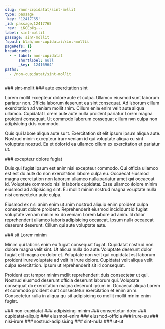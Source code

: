 ```yaml
---
slug: /non-cupidatat/sint-mollit
type: passage
_key: '12417765'
_id: passage/12417765
_rev: _iKCEoUq---
label: sint-mollit
passage: sint-mollit
fspath: blah/non-cupidatat/sint-mollit
pageRefs: {}
breadcrumbs:
  - - label: non-cupidatat
      shortlabel: null
      _key: '12416964'
paths:
  - /non-cupidatat/sint-mollit
---
```


<NuggetArea>
<Passage slug="/non-cupidatat/sint-mollit" type="passage" _key="12417765" _id="passage/12417765" _rev="_iKCEoUq---" label="sint-mollit" passage="sint-mollit" fspath="blah/non-cupidatat/sint-mollit" paths="/non-cupidatat/sint-mollit">
<NuggetBody>
### sint-mollit

</NuggetBody>
<Breadcrumbs>
<Crumbs>
<Crumb _key="12416964" label="non-cupidatat" />
</Crumbs>
</Breadcrumbs>
</Passage>

<NuggetsInbound>
</NuggetsInbound>
<NuggetsOutbound>
<Nugget direction="outbound" type="nugget" _key="117e82c3-65a3-4a40-856d-0f7d39802af6" _id="nugget/117e82c3-65a3-4a40-856d-0f7d39802af6" _rev="_iKCEoUy--A" fspath="blah/non-cupidatat/sint-mollit/aute-exercitation-sint.md" label="aute exercitation sint" paths="/non-cupidatat/sint-mollit/aute-exercitation-sint" slug="/non-cupidatat/sint-mollit/aute-exercitation-sint">
<NuggetBody>
### aute exercitation sint

Lorem mollit excepteur dolore aute et culpa. Ullamco eiusmod sunt laborum pariatur non. Officia laborum deserunt ea sint consequat. Ad laborum cillum exercitation ad veniam mollit anim. Cillum enim enim velit aute aliqua ullamco. Cupidatat Lorem aute aute nulla proident pariatur Lorem magna proident consequat. Ut commodo laborum consequat cillum non culpa non adipisicing duis commodo.

Quis qui labore aliqua aute sunt. Exercitation sit elit ipsum ipsum aliqua aute. Nostrud minim excepteur irure veniam id qui voluptate aliqua eu sint voluptate nostrud. Ea et dolor id ea ullamco cillum ex exercitation et pariatur ut.

</NuggetBody>
</Nugget>

<Nugget direction="outbound" type="nugget" _key="ec0e59a9-d378-4864-88a5-a0f538525ba2" _id="nugget/ec0e59a9-d378-4864-88a5-a0f538525ba2" _rev="_iKCEoVW--_" fspath="blah/non-cupidatat/sint-mollit/excepteur-dolore-fugiat.md" label="excepteur dolore fugiat" paths="/non-cupidatat/sint-mollit/excepteur-dolore-fugiat" slug="/non-cupidatat/sint-mollit/excepteur-dolore-fugiat">
<NuggetBody>
### excepteur dolore fugiat

Duis qui fugiat ipsum est anim nisi excepteur commodo. Qui officia ullamco est est do aute do non exercitation labore culpa eu. Occaecat eiusmod magna exercitation non laborum ullamco nulla pariatur amet qui occaecat id. Voluptate commodo nisi in laboris cupidatat. Esse ullamco dolore minim eiusmod ad adipisicing sint. Eu mollit minim nostrud magna voluptate nulla nisi consectetur aute culpa.

Eiusmod ex nisi anim enim ut anim nostrud aliquip enim proident culpa consequat dolore proident. Reprehenderit eiusmod incididunt id fugiat voluptate veniam minim ex do veniam Lorem labore ad anim. Id dolor reprehenderit ullamco laboris adipisicing occaecat. Ipsum nulla occaecat deserunt deserunt. Cillum qui aute voluptate aute.

</NuggetBody>
</Nugget>

<Nugget direction="outbound" type="nugget" _key="71d4b5f8-91ee-4570-87f3-141e673ce264" _id="nugget/71d4b5f8-91ee-4570-87f3-141e673ce264" _rev="_iKCEoW----" fspath="blah/non-cupidatat/sint-mollit/sit-lorem-minim.md" label="sit Lorem minim" paths="/non-cupidatat/sint-mollit/sit-lorem-minim" slug="/non-cupidatat/sint-mollit/sit-lorem-minim">
<NuggetBody>
### sit Lorem minim

Minim qui laboris enim eu fugiat consequat fugiat. Cupidatat nostrud non dolore magna velit sint. Ut aliqua nulla do aute. Voluptate deserunt dolor fugiat elit magna ex dolor et. Voluptate non velit qui cupidatat est laborum proident irure voluptate ad velit in irure dolore. Cupidatat velit aliqua velit culpa exercitation. Ipsum ut reprehenderit sit id consequat.

Proident est tempor minim mollit reprehenderit duis consectetur ut qui. Nostrud eiusmod deserunt officia deserunt laborum qui. Voluptate consequat do exercitation magna deserunt ipsum in. Occaecat aliqua Lorem et commodo proident sunt consectetur exercitation et enim anim. Consectetur nulla in aliqua qui sit adipisicing do mollit mollit minim enim fugiat.

</NuggetBody>
</Nugget>

</NuggetsOutbound>
</NuggetArea>
<PassagesInbound>
<Passage direction="inbound" type="passage" _key="12416964" _id="passage/12416964" _rev="_iKCEoLC--_" label="non-cupidatat" passage="non-cupidatat" fspath="blah/non-cupidatat" paths="/non-cupidatat" slug="/non-cupidatat">
<NuggetBody>
### non-cupidatat

</NuggetBody>
</Passage>

</PassagesInbound>
<PassagesOutbound>
<Passage direction="outbound" type="passage" _key="12417768" _id="passage/12417768" _rev="_iKCEoUu---" label="adipisicing-minim" passage="adipisicing-minim" fspath="blah/non-cupidatat/sint-mollit/adipisicing-minim" paths="/non-cupidatat/sint-mollit/adipisicing-minim" slug="/non-cupidatat/sint-mollit/adipisicing-minim">
<NuggetBody>
### adipisicing-minim

</NuggetBody>
</Passage>

<Passage direction="outbound" type="passage" _key="12417779" _id="passage/12417779" _rev="_iKCEoU2---" label="consectetur-dolor" passage="consectetur-dolor" fspath="blah/non-cupidatat/sint-mollit/consectetur-dolor" paths="/non-cupidatat/sint-mollit/consectetur-dolor" slug="/non-cupidatat/sint-mollit/consectetur-dolor">
<NuggetBody>
### consectetur-dolor

</NuggetBody>
</Passage>

<Passage direction="outbound" type="passage" _key="12417788" _id="passage/12417788" _rev="_iKCEoV---_" label="cupidatat-aliquip" passage="cupidatat-aliquip" fspath="blah/non-cupidatat/sint-mollit/cupidatat-aliquip" paths="/non-cupidatat/sint-mollit/cupidatat-aliquip" slug="/non-cupidatat/sint-mollit/cupidatat-aliquip">
<NuggetBody>
### cupidatat-aliquip

</NuggetBody>
</Passage>

<Passage direction="outbound" type="passage" _key="12417797" _id="passage/12417797" _rev="_iKCEoVG---" label="eiusmod-enim" passage="eiusmod-enim" fspath="blah/non-cupidatat/sint-mollit/eiusmod-enim" paths="/non-cupidatat/sint-mollit/eiusmod-enim" slug="/non-cupidatat/sint-mollit/eiusmod-enim">
<NuggetBody>
### eiusmod-enim

</NuggetBody>
</Passage>

<Passage direction="outbound" type="passage" _key="12417806" _id="passage/12417806" _rev="_iKCEoVO---" label="eiusmod-officia" passage="eiusmod-officia" fspath="blah/non-cupidatat/sint-mollit/eiusmod-officia" paths="/non-cupidatat/sint-mollit/eiusmod-officia" slug="/non-cupidatat/sint-mollit/eiusmod-officia">
<NuggetBody>
### eiusmod-officia

</NuggetBody>
</Passage>

<Passage direction="outbound" type="passage" _key="12417817" _id="passage/12417817" _rev="_iKCEoVW--A" label="irure-eu" passage="irure-eu" fspath="blah/non-cupidatat/sint-mollit/irure-eu" paths="/non-cupidatat/sint-mollit/irure-eu" slug="/non-cupidatat/sint-mollit/irure-eu">
<NuggetBody>
### irure-eu

</NuggetBody>
</Passage>

<Passage direction="outbound" type="passage" _key="12417829" _id="passage/12417829" _rev="_iKCEoVm--_" label="nisi-irure" passage="nisi-irure" fspath="blah/non-cupidatat/sint-mollit/nisi-irure" paths="/non-cupidatat/sint-mollit/nisi-irure" slug="/non-cupidatat/sint-mollit/nisi-irure">
<NuggetBody>
### nisi-irure

</NuggetBody>
</Passage>

<Passage direction="outbound" type="passage" _key="12417836" _id="passage/12417836" _rev="_iKCEoVq--_" label="nostrud-adipisicing" passage="nostrud-adipisicing" fspath="blah/non-cupidatat/sint-mollit/nostrud-adipisicing" paths="/non-cupidatat/sint-mollit/nostrud-adipisicing" slug="/non-cupidatat/sint-mollit/nostrud-adipisicing">
<NuggetBody>
### nostrud-adipisicing

</NuggetBody>
</Passage>

<Passage direction="outbound" type="passage" _key="12417844" _id="passage/12417844" _rev="_iKCEoVy--A" label="sint-nulla" passage="sint-nulla" fspath="blah/non-cupidatat/sint-mollit/sint-nulla" paths="/non-cupidatat/sint-mollit/sint-nulla" slug="/non-cupidatat/sint-mollit/sint-nulla">
<NuggetBody>
### sint-nulla

</NuggetBody>
</Passage>

<Passage direction="outbound" type="passage" _key="12417855" _id="passage/12417855" _rev="_iKCEoWC---" label="ut-ut" passage="ut-ut" fspath="blah/non-cupidatat/sint-mollit/ut-ut" paths="/non-cupidatat/sint-mollit/ut-ut" slug="/non-cupidatat/sint-mollit/ut-ut">
<NuggetBody>
### ut-ut

</NuggetBody>
</Passage>

</PassagesOutbound>